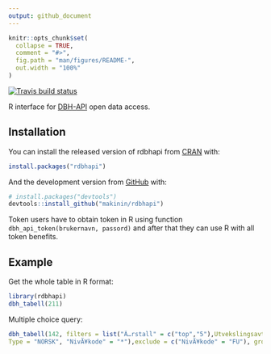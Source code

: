 ```yaml
---
output: github_document
---
```


<!-- README.md is generated from README.Rmd. Please edit that file -->

```r
knitr::opts_chunk$set(
  collapse = TRUE,
  comment = "#>",
  fig.path = "man/figures/README-",
  out.width = "100%"
)
```

<!-- badges: start -->

[![Travis build status](https://travis-ci.org/makinin/rdbhapi.svg?branch=master)](https://travis-ci.org/makinin/rdbhapi)
<!-- badges: end -->

R interface for [DBH-API](https://dbh.nsd.uib.no/tjenester.action) open data access.

## Installation

You can install the released version of rdbhapi from [CRAN](https://CRAN.R-project.org) with:

``` r
install.packages("rdbhapi")
```

And the development version from [GitHub](https://github.com/) with:

``` r
# install.packages("devtools")
devtools::install_github("makinin/rdbhapi")

```
Token users have to obtain token in R using function `dbh_api_token(brukernavn, passord)` and
after that they can use R with all token benefits.

## Example

Get the whole table in R format:

```r
library(rdbhapi)
dbh_tabell(211)
```


Multiple choice query:

```r
dbh_tabell(142, filters = list("Ã…rstall" = c("top","5"),Utvekslingsavtale = "ERASMUS+", 
Type = "NORSK", "NivÃ¥kode" = "*"),exclude = c("NivÃ¥kode" = "FU"), group_by = "Ã…rstall")
```
